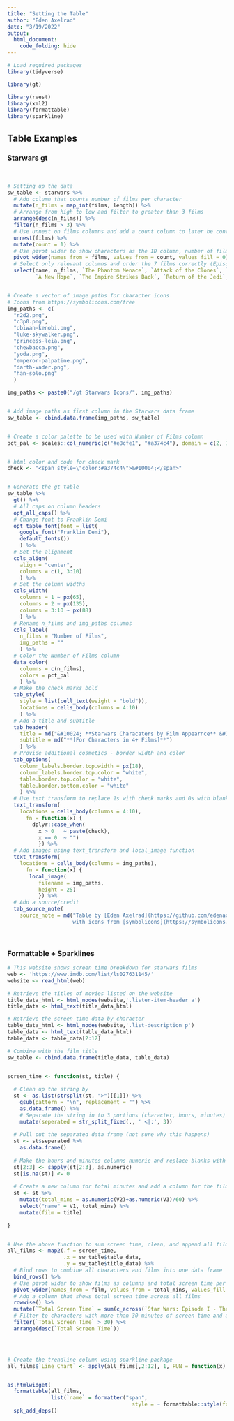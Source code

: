 ```yaml
---
title: "Setting the Table"
author: "Eden Axelrad"
date: "3/19/2022"
output: 
  html_document:
    code_folding: hide
---
```


```r

# Load required packages
library(tidyverse)

library(gt)

library(rvest)
library(xml2)
library(formattable)
library(sparkline)

```

## Table Examples {.tabset .tabset-pills}

### Starwars gt

<br>

```r

# Setting up the data
sw_table <- starwars %>%
  # Add column that counts number of films per character 
  mutate(n_films = map_int(films, length)) %>%
  # Arrange from high to low and filter to greater than 3 films
  arrange(desc(n_films)) %>%
  filter(n_films > 3) %>%
  # Use unnest on films columns and add a count column to later be converted to a check mark
  unnest(films) %>%
  mutate(count = 1) %>%
  # Use pivot wider to show characters as the ID column, number of films,and all 7 films 
  pivot_wider(names_from = films, values_from = count, values_fill = 0) %>%
  # Select only relevant columns and order the 7 films correctly (Episode I to VII)
  select(name, n_films, `The Phantom Menace`, `Attack of the Clones`, `Revenge of the Sith`, 
         `A New Hope`, `The Empire Strikes Back`, `Return of the Jedi`, `The Force Awakens`) 


# Create a vector of image paths for character icons 
# Icons from https://symbolicons.com/free
img_paths <- c(
  "r2d2.png", 
  "c3p0.png",
  "obiwan-kenobi.png",
  "luke-skywalker.png",
  "princess-leia.png",
  "chewbacca.png", 
  "yoda.png",
  "emperor-palpatine.png",
  "darth-vader.png",
  "han-solo.png"
  )

img_paths <- paste0("/gt Starwars Icons/", img_paths)


# Add image paths as first column in the Starwars data frame 
sw_table <- cbind.data.frame(img_paths, sw_table)


# Create a color palette to be used with Number of Films column
pct_pal <- scales::col_numeric(c("#e8cfe1", "#a374c4"), domain = c(2, 7), alpha = 0.5)


# html color and code for check mark
check <- "<span style=\"color:#a374c4\">&#10004;</span>"


# Generate the gt table
sw_table %>% 
  gt() %>%
  # All caps on column headers
  opt_all_caps() %>% 
  # Change font to Franklin Demi 
  opt_table_font(font = list(
    google_font("Franklin Demi"), 
    default_fonts())
    ) %>%
  # Set the alignment 
  cols_align(
    align = "center",
    columns = c(1, 3:10)
    ) %>%
  # Set the column widths
  cols_width(
    columns = 1 ~ px(65),
    columns = 2 ~ px(135),
    columns = 3:10 ~ px(88)
    ) %>%
  # Rename n_films and img_paths columns
  cols_label(
    n_films = "Number of Films",
    img_paths = ""
    ) %>% 
  # Color the Number of Films column
  data_color(
    columns = c(n_films),
    colors = pct_pal
    ) %>%
  # Make the check marks bold
  tab_style(
    style = list(cell_text(weight = "bold")),
    locations = cells_body(columns = 4:10)
    ) %>%
  # Add a title and subtitle
  tab_header(
    title = md("&#10024; **Starwars Characaters by Film Appearnce** &#10024;"),
    subtitle = md("**[For Characters in 4+ Films]**")
    ) %>%
  # Provide additional cosmetics - border width and color
  tab_options(
    column_labels.border.top.width = px(18),
    column_labels.border.top.color = "white",
    table.border.top.color = "white",
    table.border.bottom.color = "white"
    ) %>%
  # Use text transform to replace 1s with check marks and 0s with blanks
  text_transform(
    locations = cells_body(columns = 4:10),
      fn = function(x) {
        dplyr::case_when(
          x > 0   ~ paste(check),
          x == 0  ~ "")
          }) %>%
  # Add images using text_transform and local_image function
  text_transform(
    locations = cells_body(columns = img_paths),
      fn = function(x) {
       local_image(
          filename = img_paths,
          height = 25)
          }) %>%
  # Add a source/credit
  tab_source_note(
    source_note = md("Table by [Eden Axelrad](https://github.com/edenaxe) 
                     with icons from [symbolicons](https://symbolicons.com/free)"))

```

<br>

### Formattable + Sparklines

```r

# This website shows screen time breakdown for starwars films
web <- 'https://www.imdb.com/list/ls027631145/'
website <- read_html(web)

# Retrieve the titles of movies listed on the website
title_data_html <- html_nodes(website,'.lister-item-header a')
title_data <- html_text(title_data_html)

# Retrieve the screen time data by character
table_data_html <- html_nodes(website,'.list-description p')
table_data <- html_text(table_data_html)
table_data <- table_data[2:12]

# Combine with the film title 
sw_table <- cbind.data.frame(title_data, table_data)


screen_time <- function(st, title) {
  
  # Clean up the string by 
  st <- as.list(strsplit(st, ">")[[1]]) %>%
    gsub(pattern = "\n", replacement = "") %>%
    as.data.frame() %>%
    # Separate the string in to 3 portions (character, hours, minutes) using "<" and ":" as separators 
    mutate(seperated = str_split_fixed(., ' <|:', 3)) 
  
  # Pull out the separated data frame (not sure why this happens)
  st <- st$seperated %>%
    as.data.frame()  
  
  # Make the hours and minutes columns numeric and replace blanks with zeros
  st[2:3] <- sapply(st[2:3], as.numeric)
  st[is.na(st)] <- 0
  
  # Create a new column for total minutes and add a column for the film title
  st <- st %>% 
    mutate(total_mins = as.numeric(V2)+as.numeric(V3)/60) %>%
    select("name" = V1, total_mins) %>%
    mutate(film = title)
  
}


# Use the above function to sum screen time, clean, and append all films
all_films <- map2(.f = screen_time, 
                  .x = sw_table$table_data, 
                  .y = sw_table$title_data) %>%
  # Bind rows to combine all characters and films into one data frame
  bind_rows() %>%
  # Use pivot wider to show films as columns and total screen time per film as the value
  pivot_wider(names_from = film, values_from = total_mins, values_fill = 0) %>%
  # Add a column that shows total screen time across all films
  rowwise() %>%
  mutate(`Total Screen Time` = sum(c_across(`Star Wars: Episode I - The Phantom Menace`:`Solo: A Star Wars Story`))) %>%
  # Filter to characters with more than 30 minutes of screen time and arrange in descending order
  filter(`Total Screen Time` > 30) %>%
  arrange(desc(`Total Screen Time`))




# Create the trendline column using sparkline package
all_films$`Line Chart` <- apply(all_films[,2:12], 1, FUN = function(x) spk_chr(as.numeric(x), type = "line"))


as.htmlwidget(
  formattable(all_films,
              list(`name` = formatter("span", 
                                        style = ~ formattable::style(font.weight = "bold")))))  %>%
  spk_add_deps()

```

